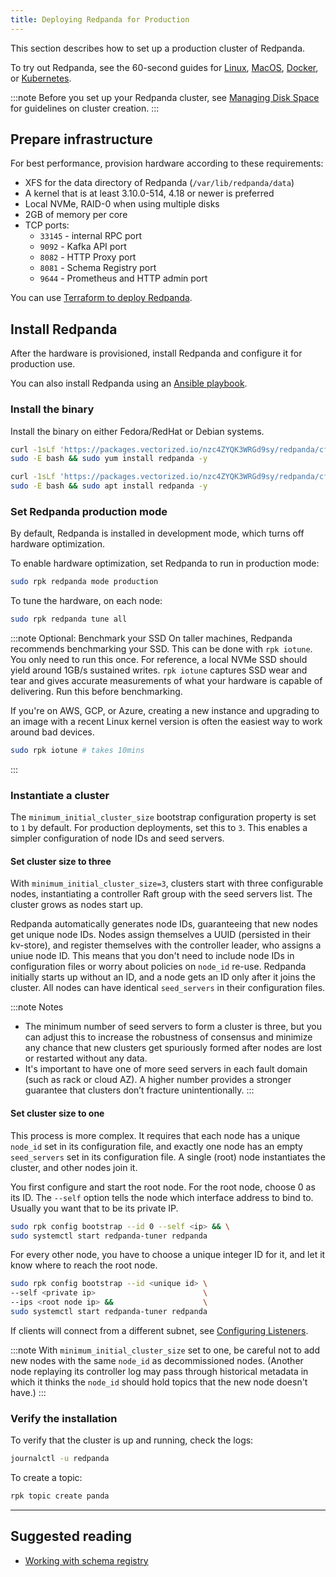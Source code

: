 ```yaml
---
title: Deploying Redpanda for Production
---
```


<head>
    <meta name="title" content="Deploying Redpanda for production | Redpanda Docs"/>
    <meta name="description" content="Steps to deploy Redpanda in production."/>
</head>


This section describes how to set up a production cluster of Redpanda.

To try out Redpanda, see the 60-second guides for
[Linux](/docs/quickstart/quick-start-linux), [MacOS](/docs/quickstart/quick-start-macos),
[Docker](/docs/quickstart/quick-start-docker), or [Kubernetes](/docs/quickstart/kubernetes-qs-cloud).

:::note
Before you set up your Redpanda cluster, see [Managing Disk Space](/docs/deployment/disk-utilization.mdx) for guidelines on cluster creation.
:::

## Prepare infrastructure

For best performance, provision hardware according to these requirements:

- XFS for the data directory of Redpanda (`/var/lib/redpanda/data`)
- A kernel that is at least 3.10.0-514, 4.18 or newer is preferred
- Local NVMe, RAID-0 when using multiple disks
- 2GB of memory per core
- TCP ports:
  - `33145` - internal RPC port
  - `9092` - Kafka API port
  - `8082` - HTTP Proxy port
  - `8081` - Schema Registry port
  - `9644` - Prometheus and HTTP admin port

You can use [Terraform to deploy Redpanda](/docs/deployment/production-deployment-automation).

## Install Redpanda

After the hardware is provisioned, install Redpanda and configure it for production use.

You can also install Redpanda using an [Ansible playbook](/docs/deployment/production-deployment-automation).

### Install the binary

Install the binary on either Fedora/RedHat or Debian systems.

<Tabs>
  <TabItem value="fedora" label="Fedora/RedHat" default>

```bash
curl -1sLf 'https://packages.vectorized.io/nzc4ZYQK3WRGd9sy/redpanda/cfg/setup/bash.rpm.sh' | \
sudo -E bash && sudo yum install redpanda -y
```


  </TabItem>

  <TabItem value="debian" label="Debian">

```bash
curl -1sLf 'https://packages.vectorized.io/nzc4ZYQK3WRGd9sy/redpanda/cfg/setup/bash.deb.sh' | \
sudo -E bash && sudo apt install redpanda -y
```


  </TabItem>

</Tabs>


### Set Redpanda production mode

By default, Redpanda is installed in development mode, which turns off hardware optimization.

To enable hardware optimization, set Redpanda to run in production mode:

```bash
sudo rpk redpanda mode production
```

To tune the hardware, on each node:

```bash
sudo rpk redpanda tune all
```

:::note Optional: Benchmark your SSD
On taller machines, Redpanda recommends benchmarking your SSD. This can be done
with `rpk iotune`. You only need to run this once. For reference, a local NVMe SSD should yield around 1GB/s sustained writes.
`rpk iotune` captures SSD wear and tear and gives accurate measurements
of what your hardware is capable of delivering. Run this before benchmarking.

If you're on AWS, GCP, or Azure, creating a new instance and upgrading to
an image with a recent Linux kernel version is often the easiest way to
work around bad devices.

```bash
sudo rpk iotune # takes 10mins
```

:::

### Instantiate a cluster

The `minimum_initial_cluster_size` bootstrap configuration property is set to `1` by default. For production deployments, set this to `3`. This enables a simpler configuration of node IDs and seed servers.



#### Set cluster size to three

With `minimum_initial_cluster_size=3`, clusters start with three configurable nodes, instantiating a controller Raft group with the seed servers list. The cluster grows as nodes start up. 

Redpanda automatically generates node IDs, guaranteeing that new nodes get unique node IDs. Nodes assign themselves a UUID (persisted in their kv-store), and register themselves with the controller leader, who assigns a uniue node ID. This means that you don't need to include node IDs in configuration files or worry about policies on `node_id` re-use. Redpanda initially starts up without an ID, and a node gets an ID only after it joins the cluster. All nodes can have identical `seed_servers` in their configuration files. 

:::note Notes
- The minimum number of seed servers to form a cluster is three, but you can adjust this to increase the robustness of consensus and minimize any chance that new clusters get spuriously formed after nodes are lost or restarted without any data. 
- It's important to have one of more seed servers in each fault domain (such as rack or cloud AZ). A higher number provides a stronger guarantee that clusters don’t fracture unintentionally.
:::

#### Set cluster size to one

This process is more complex. It requires that each node has a unique `node_id` set in its configuration file, and exactly one node has an empty `seed_servers` set in its configuration file. A single (root) node instantiates the cluster, and other nodes join it.  

You first configure and start the root node. For the root node, choose 0 as its ID. The `--self` option tells the node which interface address to bind to. Usually you want that to be its private IP.

```bash
sudo rpk config bootstrap --id 0 --self <ip> && \
sudo systemctl start redpanda-tuner redpanda
```

For every other node, you have to choose a unique integer ID for it, and let
it know where to reach the root node.

```bash
sudo rpk config bootstrap --id <unique id> \
--self <private ip>                        \
--ips <root node ip> &&                    \
sudo systemctl start redpanda-tuner redpanda
```

If clients will connect from a different subnet, see [Configuring Listeners](/docs/cluster-administration/listener-configuration).

:::note
With `minimum_initial_cluster_size` set to one, be careful not to add new nodes with the same `node_id` as decommissioned nodes. (Another node replaying its controller log may pass through historical metadata in which it thinks the `node_id` should hold topics that the new node doesn't have.)
:::

### Verify the installation

To verify that the cluster is up and running, check the logs:

```bash
journalctl -u redpanda
```

To create a topic:

```bash
rpk topic create panda
```

---

## Suggested reading

- [Working with schema registry](https://redpanda.com/blog/schema_registry/)
